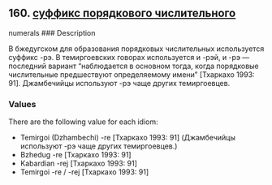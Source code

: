 ## 160. <a href =  'https://agricolamz.github.io/The_Circassian_Isoglosses_Database/160.html'>суффикс порядкового числительного</a>
numerals
### Description

В бжедугском для образования порядковых числительных используется суффикс -рэ. В темиргоевских говорах используется и -рэй, и -рэ — последний вариант "наблюдается в основном тогда, когда порядковые числительные предшествуют определяемому имени" [Тхаркахо 1993: 91]. Джамбечийцы используют -рэ чаще других темиргоевцев.

### Values
There are the following value for each idiom:

* Temirgoi (Dzhambechi) -re [Тхаркахо 1993: 91] (Джамбечийцы используют -рэ чаще других темиргоевцев.)
* Bzhedug  -re [Тхаркахо 1993: 91] 
* Kabardian  -rej [Тхаркахо 1993: 91] 
* Temirgoi  -re / -rej [Тхаркахо 1993: 91] 

